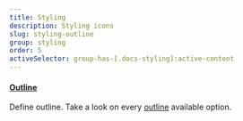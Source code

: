 ```yaml
---
title: Styling
description: Styling icons
slug: styling-outline
group: styling
order: 5
activeSelector: group-has-[.docs-styling]:active-content
---
```


#### [Outline](https://tailwindcss.com/docs/outline-width)
Define outline. Take a look on every [outline](https://tailwindcss.com/docs/outline-width) available option.
